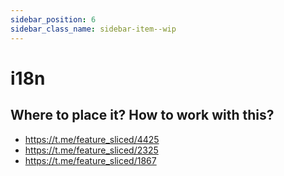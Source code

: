 ```yaml
---
sidebar_position: 6
sidebar_class_name: sidebar-item--wip
---
```



# i18n

<WIP ticket="171" />

## Where to place it? How to work with this?

- https://t.me/feature_sliced/4425
- https://t.me/feature_sliced/2325
- https://t.me/feature_sliced/1867
